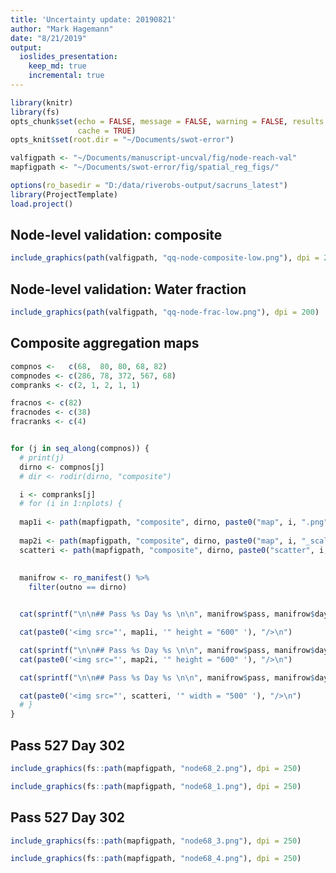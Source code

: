 ```yaml
---
title: 'Uncertainty update: 20190821'
author: "Mark Hagemann"
date: "8/21/2019"
output: 
  ioslides_presentation:
    keep_md: true
    incremental: true
---
```


```r
library(knitr)
library(fs)
opts_chunk$set(echo = FALSE, message = FALSE, warning = FALSE, results = "asis",
               cache = TRUE)
opts_knit$set(root.dir = "~/Documents/swot-error")

valfigpath <- "~/Documents/manuscript-uncval/fig/node-reach-val"
mapfigpath <- "~/Documents/swot-error/fig/spatial_reg_figs/"
```


```r
options(ro_basedir = "D:/data/riverobs-output/sacruns_latest")
library(ProjectTemplate)
load.project()
```


## Node-level validation: composite

```r
include_graphics(path(valfigpath, "qq-node-composite-low.png"), dpi = 200)
```


## Node-level validation: Water fraction

```r
include_graphics(path(valfigpath, "qq-node-frac-low.png"), dpi = 200)
```


## Composite aggregation maps

```r
compnos <-   c(68,  80, 80, 68, 82)
compnodes <- c(286, 78, 372, 567, 68)
compranks <- c(2, 1, 2, 1, 1)

fracnos <- c(82)
fracnodes <- c(38)
fracranks <- c(4)


for (j in seq_along(compnos)) {
  # print(j)
  dirno <- compnos[j]
  # dir <- rodir(dirno, "composite")

  i <- compranks[j]
  # for (i in 1:nplots) {
  
  map1i <- path(mapfigpath, "composite", dirno, paste0("map", i, ".png"))
  
  map2i <- path(mapfigpath, "composite", dirno, paste0("map", i, "_scaled.png"))
  scatteri <- path(mapfigpath, "composite", dirno, paste0("scatter", i, ".png"))
  
  
  manifrow <- ro_manifest() %>% 
    filter(outno == dirno)


  cat(sprintf("\n\n## Pass %s Day %s \n\n", manifrow$pass, manifrow$day))

  cat(paste0('<img src="', map1i, '" height = "600" '), "/>\n")

  cat(sprintf("\n\n## Pass %s Day %s \n\n", manifrow$pass, manifrow$day))
  cat(paste0('<img src="', map2i, '" height = "600" '), "/>\n")

  cat(sprintf("\n\n## Pass %s Day %s \n\n", manifrow$pass, manifrow$day))

  cat(paste0('<img src="', scatteri, '" width = "500" '), "/>\n")
  # }
}
```

## Pass 527 Day 302 {.columns-2}

```r
include_graphics(fs::path(mapfigpath, "node68_2.png"), dpi = 250)
```

```r
include_graphics(fs::path(mapfigpath, "node68_1.png"), dpi = 250)
```


## Pass 527 Day 302 {.columns-2}

```r
include_graphics(fs::path(mapfigpath, "node68_3.png"), dpi = 250)
```


```r

include_graphics(fs::path(mapfigpath, "node68_4.png"), dpi = 250)
```

